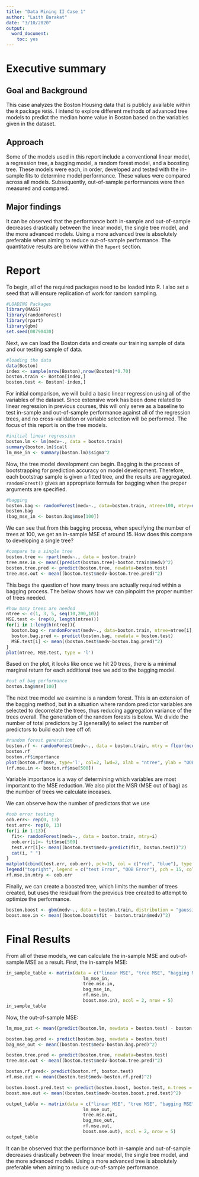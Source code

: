 ---
title: "Data Mining II Case 1"
author: "Laith Barakat"
date: "3/10/2020"
output: 
  word_document:
    toc: yes
---

# Executive summary

## Goal and Background

This case analyzes the Boston Housing data that is publicly available within the `R` package `MASS`. I intend to explore different methods of advanced tree models to predict the median home value in Boston based on the variables given in the dataset. 

## Approach

Some of the models used in this report include a conventional linear model, a regression tree, a bagging model, a random forest model, and a boosting tree. These models were each, in order, developed and tested with the in-sample fits to determine model performance. These values were compared across all models. Subsequently, out-of-sample performances were then measured and compared. 

## Major findings

It can be observed that the performance both in-sample and out-of-sample decreases drastically between the linear model, the single tree model, and the more advanced models. Using a more advanced tree is absolutely preferable when aiming to reduce out-of-sample performance. The quantitative results are below within the `Report` section. 



# Report

To begin, all of the required packages need to be loaded into R. I also set a seed that will ensure replication of work for random sampling.

```{r warning=FALSE, message=FALSE}
#LOADING Packages
library(MASS)
library(randomForest)
library(rpart)
library(gbm)
set.seed(08790430)
```

Next, we can load the Boston data and create our training sample of data and our testing sample of data.

```{r}
#loading the data 
data(Boston)
index <- sample(nrow(Boston),nrow(Boston)*0.70)
boston.train <- Boston[index,]
boston.test <- Boston[-index,]
```

For initial comparison, we will build a basic linear regression using all of the variables of the dataset. Since extensive work has been done related to linear regression in previous courses, this will only serve as a baseline to test in-sample and out-of-sample performance against all of the regression trees, and no cross-validation or variable selection will be performed. The focus of this report is on the tree models.

```{r}
#initial linear regression
boston.lm <- lm(medv~., data = boston.train)
summary(boston.lm)$call
lm_mse_in <- summary(boston.lm)$sigma^2
```

Now, the tree model development can begin. Bagging is the process of bootstrapping for prediction accuracy on model development. Therefore, each bootstrap sample is given a fitted tree, and the results are aggregated. `randomForest()` gives an appropriate formula for bagging when the proper arguments are specified. 

```{r}
#bagging
boston.bag <- randomForest(medv~., data=boston.train, ntree=100, mtry=ncol(boston.train)-1)
boston.bag
(bag_mse_in <- boston.bag$mse[100])
```

We can see that from this bagging process, when specifying the number of trees at 100, we get an in-sample MSE of around 15. How does this compare to developing a single tree?

```{r}
#compare to a single tree
boston.tree <- rpart(medv~., data = boston.train)
tree.mse.in <- mean((predict(boston.tree)-boston.train$medv)^2)
boston.tree.pred <- predict(boston.tree, newdata=boston.test)
tree.mse.out <- mean((boston.test$medv-boston.tree.pred)^2)

```

This begs the question of how many trees are actually required within a bagging process. The below shows how we can pinpoint the proper number of trees needed. 

```{r}
#how many trees are needed
ntree <- c(1, 3, 5, seq(10,200,10))
MSE.test <- (rep(0, length(ntree)))
for(i in 1:length(ntree)){
  boston.bag <- randomForest(medv~., data=boston.train, ntree=ntree[i], mtry=ncol(boston.train)-1)
  boston.bag.pred <- predict(boston.bag, newdata = boston.test)
  MSE.test[i] <- mean((boston.test$medv-boston.bag.pred)^2)
}
plot(ntree, MSE.test, type = 'l')

```

Based on the plot, it looks like once we hit 20 trees, there is a minimal marginal return for each additional tree we add to the bagging model.

```{r}
#out of bag performance
boston.bag$mse[100]
```

The next tree model we examine is a random forest. This is an extension of the bagging method, but in a situation where random predictor variables are selected to decorrelate the trees, thus reducing aggregation variance of the trees overall. The generation of the random forests is below. We divide the number of total predictors by 3 (generally) to select the number of predictors to build each tree off of:

```{r}
#random forest generation
boston.rf <- randomForest(medv~., data = boston.train, mtry = floor(ncol(boston.train)-1)/3, ntree = 500, importance = TRUE)
boston.rf
boston.rf$importance
plot(boston.rf$mse, type='l', col=2, lwd=2, xlab = "ntree", ylab = "OOB Error")
(rf.mse.in <- boston.rf$mse[500])

```

Variable importance is a way of determining which variables are most important to the MSE reduction. We also plot the MSR (MSE out of bag) as the number of trees we calculate inceases. 

We can observe how the number of predictors that we use 

```{r}
#oob error testing 
oob.err<- rep(0, 13)
test.err<- rep(0, 13)
for(i in 1:13){
  fit<- randomForest(medv~., data = boston.train, mtry=i)
  oob.err[i]<- fit$mse[500]
  test.err[i]<- mean((boston.test$medv-predict(fit, boston.test))^2)
  cat(i, " ")
}
matplot(cbind(test.err, oob.err), pch=15, col = c("red", "blue"), type = "b", ylab = "MSE", xlab = "mtry")
legend("topright", legend = c("test Error", "OOB Error"), pch = 15, col = c("red", "blue"))
rf.mse.in.mtry <- oob.err
```

Finally, we can create a boosted tree, which limits the number of trees created, but uses the residual from the previous tree created to attempt to optimize the performance.

```{r}
boston.boost <- gbm(medv~., data = boston.train, distribution = "gaussian", n.trees = 10000, shrinkage = 0.01, interaction.depth = 8)
boost.mse.in <- mean((boston.boost$fit - boston.train$medv)^2)
```

# Final Results

From all of these models, we can calculate the in-sample MSE and out-of-sample MSE as a result. First, the in-sample MSE:

```{r echo = FALSE}
in_sample_table <- matrix(data = c("linear MSE", "tree MSE", "bagging MSE", "random forest MSE", "boosted MSE", 
                             lm_mse_in,
                             tree.mse.in,
                             bag_mse_in,
                             rf.mse.in,
                             boost.mse.in), ncol = 2, nrow = 5)
in_sample_table
```

Now, the out-of-sample MSE:

```{r echo = FALSE}
lm_mse_out <- mean((predict(boston.lm, newdata = boston.test) - boston.test$medv)^2)

boston.bag.pred <- predict(boston.bag, newdata = boston.test)
bag_mse_out <- mean((boston.test$medv-boston.bag.pred)^2)

boston.tree.pred <- predict(boston.tree, newdata=boston.test)
tree.mse.out <- mean((boston.test$medv-boston.tree.pred)^2)

boston.rf.pred<- predict(boston.rf, boston.test)
rf.mse.out <- mean((boston.test$medv-boston.rf.pred)^2)

boston.boost.pred.test <- predict(boston.boost, boston.test, n.trees = 10000)
boost.mse.out <- mean((boston.test$medv-boston.boost.pred.test)^2)

output_table <- matrix(data = c("linear MSE", "tree MSE", "bagging MSE", "random forest MSE", "boosted MSE", 
                             lm_mse_out,
                             tree.mse.out,
                             bag_mse_out,
                             rf.mse.out,
                             boost.mse.out), ncol = 2, nrow = 5)
output_table
```

It can be observed that the performance both in-sample and out-of-sample decreases drastically between the linear model, the single tree model, and the more advanced models. Using a more advanced tree is absolutely preferable when aiming to reduce out-of-sample performance.  